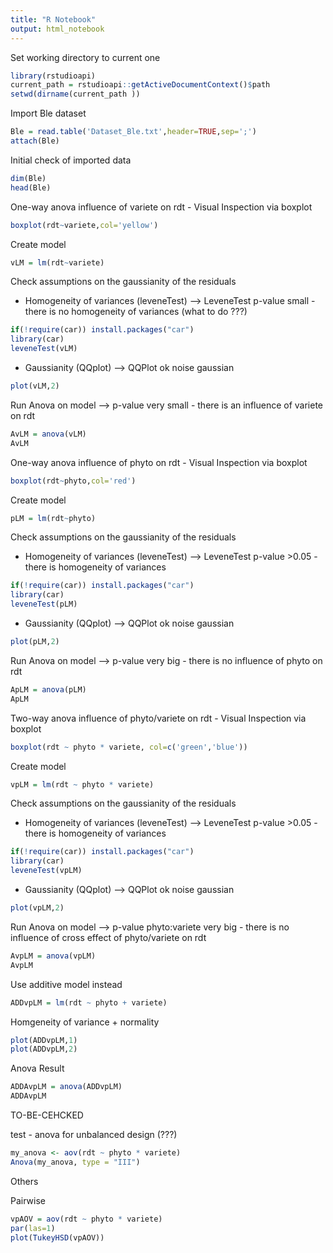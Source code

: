 ```yaml
---
title: "R Notebook"
output: html_notebook
---
```


Set working directory to current one

```r
library(rstudioapi)
current_path = rstudioapi::getActiveDocumentContext()$path 
setwd(dirname(current_path ))
```

Import Ble dataset
```r
Ble = read.table('Dataset_Ble.txt',header=TRUE,sep=';')
attach(Ble)
```
Initial check of imported data
```r
dim(Ble)
head(Ble)
```

One-way anova influence of variete on rdt
- Visual Inspection via boxplot
```r
boxplot(rdt~variete,col='yellow')
```

Create model
```r
vLM = lm(rdt~variete)
```

Check assumptions on the gaussianity of the residuals

- Homogeneity of variances (leveneTest)
--> LeveneTest p-value small - there is no homogeneity of variances (what to do ???)
```r
if(!require(car)) install.packages("car")
library(car)
leveneTest(vLM)
```

- Gaussianity (QQplot)
--> QQPlot ok noise gaussian
```r
plot(vLM,2)
```

Run Anova on model
--> p-value very small - there is an influence of variete on rdt
```r
AvLM = anova(vLM)
AvLM
```

One-way anova influence of phyto on rdt
- Visual Inspection via boxplot
```r
boxplot(rdt~phyto,col='red')
```

Create model
```r
pLM = lm(rdt~phyto)
```

Check assumptions on the gaussianity of the residuals

- Homogeneity of variances (leveneTest)
--> LeveneTest p-value >0.05 - there is homogeneity of variances
```r
if(!require(car)) install.packages("car")
library(car)
leveneTest(pLM)
```

- Gaussianity (QQplot)
--> QQPlot ok noise gaussian
```r
plot(pLM,2)
```

Run Anova on model
--> p-value very big - there is no influence of phyto on rdt
```r
ApLM = anova(pLM)
ApLM
```

Two-way anova influence of phyto/variete on rdt
- Visual Inspection via boxplot

```r
boxplot(rdt ~ phyto * variete, col=c('green','blue'))
```

Create model
```r
vpLM = lm(rdt ~ phyto * variete)
```

Check assumptions on the gaussianity of the residuals

- Homogeneity of variances (leveneTest)
--> LeveneTest p-value >0.05 - there is homogeneity of variances
```r
if(!require(car)) install.packages("car")
library(car)
leveneTest(vpLM)
```

- Gaussianity (QQplot)
--> QQPlot ok noise gaussian
```r
plot(vpLM,2)
```

Run Anova on model
--> p-value phyto:variete very big - there is no influence of cross effect of phyto/variete on rdt
```r
AvpLM = anova(vpLM)
AvpLM
```

Use additive model instead
```r
ADDvpLM = lm(rdt ~ phyto + variete)
```
Homgeneity of variance + normality
```r
plot(ADDvpLM,1)
plot(ADDvpLM,2)
```


Anova Result

```r
ADDAvpLM = anova(ADDvpLM)
ADDAvpLM
```



TO-BE-CEHCKED

test - anova for unbalanced design (???)
```r
my_anova <- aov(rdt ~ phyto * variete)
Anova(my_anova, type = "III")
```



Others

Pairwise 
```r
vpAOV = aov(rdt ~ phyto * variete)
par(las=1)
plot(TukeyHSD(vpAOV))
```



